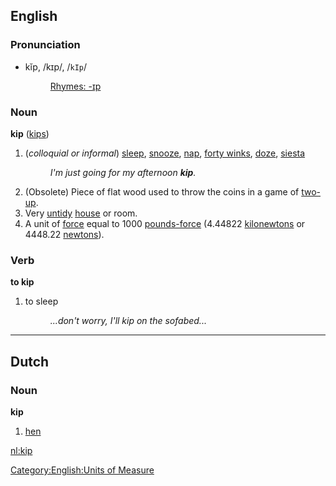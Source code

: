 ==English==
===Pronunciation===
*kĭp, /kɪp/, /<tt>kIp</tt>/
*:[[Rhymes:English:-ɪp|Rhymes: -ɪp]]

===Noun===
'''kip''' ([[kips]])

#(''colloquial or informal'') [[sleep]], [[snooze]], [[nap]], [[forty winks]], [[doze]], [[siesta]]
#:''I'm just going for my afternoon '''kip'''.''
# (Obsolete) Piece of flat wood used to throw the coins in a game of [[two-up]].
#Very [[untidy]] [[house]] or room.
#A unit of [[force]] equal to 1000 [[pounds-force]] (4.44822 [[kilonewton]]s or 4448.22 [[newton]]s).

===Verb===
'''to kip'''
#to sleep
#:''...don't worry, I'll kip on the sofabed...''

[[Category:English:Units of Measure]]
----
==Dutch==
===Noun===
'''kip'''
#[[hen]]

[[nl:kip]]